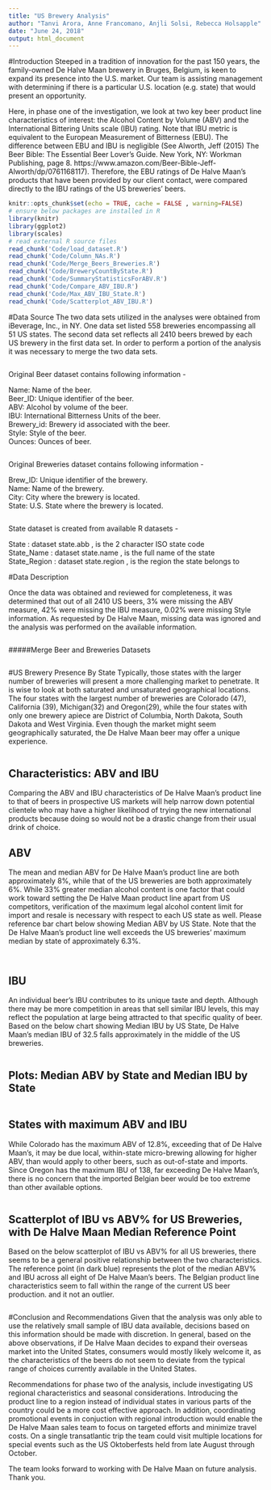 ---
title: "US Brewery Analysis"
author: "Tanvi Arora, Anne Francomano, Anjli Solsi, Rebecca Holsapple"
date: "June 24, 2018"
output: html_document
---
#Introduction
Steeped in a tradition of innovation for the past 150 years, the family-owned De Halve Maan brewery in Bruges, Belgium, is keen to expand its presence into the U.S. market.  Our team is assisting management with determining if there is a particular U.S. location (e.g. state) that would present an opportunity.  

Here, in phase one of the investigation, we look at two key beer product line characteristics of interest: the Alcohol Content by Volume (ABV) and the International Bittering Units scale (IBU) rating. Note that IBU metric is equivalent to the European Measurement of Bitterness (EBU). The difference between EBU and IBU is negligible (See Alworth, Jeff (2015) The Beer Bible: The Essential Beer Lover’s Guide. New York, NY: Workman Publishing, page 8. https://www.amazon.com/Beer-Bible-Jeff-Alworth/dp/0761168117). Therefore, the EBU ratings of De Halve Maan's products that have been provided by our client contact, were compared directly to the IBU ratings of the US breweries' beers.

```{r setup, include=TRUE}
knitr::opts_chunk$set(echo = TRUE, cache = FALSE , warning=FALSE)
# ensure below packages are installed in R
library(knitr)
library(ggplot2)
library(scales)
# read external R source files
read_chunk('Code/load_dataset.R')
read_chunk('Code/Column_NAs.R')
read_chunk('Code/Merge_Beers_Breweries.R')
read_chunk('Code/BreweryCountByState.R')
read_chunk('Code/SummaryStatisticsForABV.R')
read_chunk('Code/Compare_ABV_IBU.R')
read_chunk('Code/Max_ABV_IBU_State.R')
read_chunk('Code/Scatterplot_ABV_IBU.R')
```

#Data Source
The two data sets utilized in the analyses were obtained from iBeverage, Inc., in NY. One data set listed 558 breweries encompassing all 51 US states. The second data set reflects all 2410 beers brewed by each US brewery in the first data set. In order to perform a portion of the analysis it was necessary to merge the two data sets.  


```{r loadbeerdataset, warning=FALSE}
```
Original Beer dataset contains following information -

Name: Name of the beer. \
Beer_ID: Unique identifier of the beer. \
ABV: Alcohol by volume of the beer. \
IBU: International Bitterness Units of the beer. \
Brewery_id: Brewery id associated with the beer. \
Style: Style of the beer. \
Ounces: Ounces of beer. \

```{r loadbrewdataset, warning=FALSE}
```

Original Breweries dataset contains following information -

Brew_ID: Unique identifier of the brewery. \
Name: Name of the brewery. \
City: City where the brewery is located. \
State: U.S. State where the brewery is located. \

```{r loadstatedataset, warning=FALSE}
```

State dataset is created from available R datasets -

State : dataset state.abb , is the 2 character ISO state code \
State_Name : dataset state.name , is the full name of the state \
State_Region : dataset state.region , is the region the state belongs to \



#Data Description

Once the data was obtained and reviewed for completeness, it was determined that out of all 2410 US beers, 3%  were missing the ABV measure, 42% were missing the IBU measure, 0.02% were missing Style information.  As requested by De Halve Maan, missing data was ignored and the analysis was performed on the available information.

```{r columnNAs, warning=FALSE}
```

#####Merge Beer and Breweries Datasets
```{r mergedatasets, warning = FALSE}
```

#US Brewery Presence By State
Typically, those states with the larger number of breweries will present a more challenging market to penetrate. It is wise to look at both saturated and unsaturated geographical locations. The four states with the largest number of breweries are Colorado (47), California (39), Michigan(32) and Oregon(29), while the four states with only one brewery apiece are District of Columbia, North Dakota, South Dakota and West Virginia.  Even though the market might seem geographically saturated, the De Halve Maan beer may offer a unique experience.

```{r countbystate, warning = FALSE}
```

## Characteristics:   ABV and IBU
Comparing the ABV and IBU characteristics of De Halve Maan's product line to that of beers in prospective US markets will help narrow down potential clientele who may have a higher likelihood of trying the new international products because doing so would not be a drastic change from their usual drink of choice. 

## ABV
The mean and median ABV for De Halve Maan's product line are both approximately 8%, while that of the US breweries are both approximately 6%. While 33% greater median alcohol content is one factor that could work toward setting the De Halve Maan product line apart from US competitors, verification of the maximum legal alcohol content limit for import and resale is necessary with respect to each US state as well. Please reference bar chart below showing Median ABV by US State. Note that the De Halve Maan's product line well exceeds the US breweries' maximum median by state of approximately 6.3%.

```{r summarystatsabv, warning = FALSE}
```

```{r medianABV, warning = FALSE}
```

## IBU
An individual beer's IBU contributes to its unique taste and depth. Although there may be more competition in areas that sell similar IBU levels, this may reflect the population at large being attracted to that specific quality of beer. Based on the below chart showing Median IBU by US State, De Halve Maan's median IBU of 32.5 falls approximately in the middle of the US breweries.
```{r medianIBU, warning = FALSE}
```

## Plots:   Median ABV by State   and Median IBU by State

```{r barplotABVIBU, warning = FALSE}
```

## States with maximum ABV and IBU
While Colorado has the maximum ABV of 12.8%, exceeding that of De Halve Maan's, it may be due local, within-state micro-brewing allowing for higher ABV, than would apply to other beers, such as out-of-state and imports.
Since Oregon has the maximum IBU of 138, far exceeding De Halve Maan's, there is no concern that the imported Belgian beer would be too extreme than other available options. 

```{r maxABV_IBU_state, warning = FALSE}
```

## Scatterplot of IBU vs ABV% for US Breweries, with De Halve Maan Median Reference Point
Based on the below scatterplot of IBU vs ABV% for all US breweries, there seems to be a general positive relationship between the two characteristics.
The reference point (in dark blue) represents the plot of the median ABV% and IBU across all eight of De Halve Maan's beers. The Belgian product line characteristics seem to fall within the range of the current US beer production. and it not an outlier.

```{r scatterplotabvibu, warning = FALSE}
```

#Conclusion and Recommendations
Given that the analysis was only able to use the relatively small sample of IBU data available, decisions based on this information should be made with discretion. In general, based on the above observations, if De Halve Maan decides to expand their overseas market into the United States, consumers would mostly likely welcome it, as the characteristics of the beers do not seem to deviate from the typical range of choices currently available in the United States. 

Recommendations for phase two of the analysis, include investigating US regional characteristics and seasonal considerations.  Introducing the product line to a region instead of individual states in various parts of the country could be a more cost effective approach.  In addition, coordinating promotional events in conjuction with regional introduction would enable the De Halve Maan sales team to focus on targeted efforts and minimize travel costs. On a single transatlantic trip the team could visit multiple locations for special events such as the US Oktoberfests held from late August through October.

The team looks forward to working with De Halve Maan on future analysis.  Thank you.
